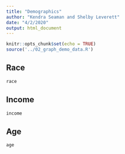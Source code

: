 ```yaml
---
title: "Demographics"
author: "Kendra Seaman and Shelby Leverett"
date: "4/2/2020"
output: html_document
---
```


```r
knitr::opts_chunk$set(echo = TRUE)
source('../02_graph_demo_data.R')
```

## Race

```r
race
```

## Income
```r
income
```


## Age
```r
age
```


